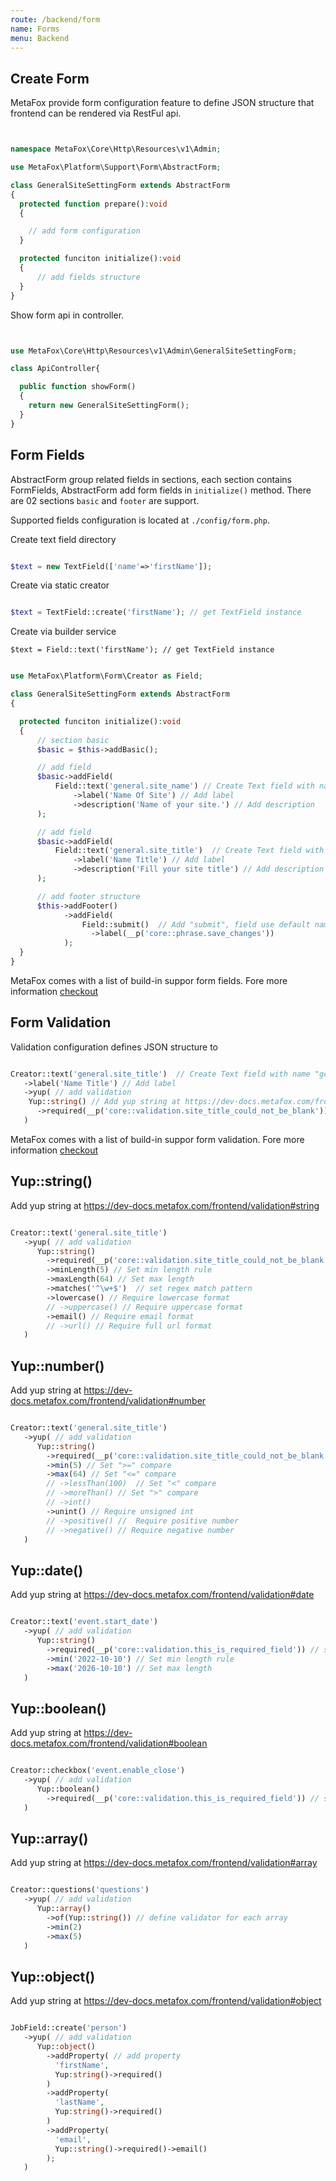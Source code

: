 ```yaml
---
route: /backend/form
name: Forms
menu: Backend
---
```


## Create Form

MetaFox provide form configuration feature to define JSON structure that frontend can be rendered via RestFul api.

```php


namespace MetaFox\Core\Http\Resources\v1\Admin;

use MetaFox\Platform\Support\Form\AbstractForm;

class GeneralSiteSettingForm extends AbstractForm
{
  protected function prepare():void
  {

    // add form configuration
  }

  protected funciton initialize():void
  {
      // add fields structure
  }
}
```

Show form api in controller.

```php


use MetaFox\Core\Http\Resources\v1\Admin\GeneralSiteSettingForm;

class ApiController{

  public function showForm()
  {
    return new GeneralSiteSettingForm();
  }
}

```

## Form Fields

AbstractForm group related fields in sections, each section contains FormFields, AbstractForm add form fields in `initialize()` method. There are 02 sections
`basic` and `footer` are support.

Supported fields configuration is located at `./config/form.php`.

Create text field directory

```php

$text = new TextField(['name'=>'firstName']);

```

Create via static creator

```php

$text = TextField::create('firstName'); // get TextField instance

```

Create via builder service

```
$text = Field::text('firstName'); // get TextField instance
```

```php

use MetaFox\Platform\Form\Creator as Field;

class GeneralSiteSettingForm extends AbstractForm
{

  protected funciton initialize():void
  {
      // section basic
      $basic = $this->addBasic();

      // add field
      $basic->addField(
          Field::text('general.site_name') // Create Text field with name "general.site_name"
              ->label('Name Of Site') // Add label
              ->description('Name of your site.') // Add description
      );

      // add field
      $basic->addField(
          Field::text('general.site_title')  // Create Text field with name "general.site_title"
              ->label('Name Title') // Add label
              ->description('Fill your site title') // Add description
      );

      // add footer structure
      $this->addFooter()
            ->addField(
                Field::submit()  // Add "submit", field use default name="_submit"
                  ->label(__p('core::phrase.save_changes'))
            );
  }
}
```

MetaFox comes with a list of build-in suppor form fields. Fore more information [checkout](/php-api/namespaces/metafox-platform-support-form-field.html)

## Form Validation

Validation configuration defines JSON structure to

```php

Creator::text('general.site_title')  // Create Text field with name "general.site_title"
   ->label('Name Title') // Add label
   ->yup( // add validation
    Yup::string() // Add yup string at https://dev-docs.metafox.com/frontend/validation#string
      ->required(__p('core::validation.site_title_could_not_be_blank')) // set required
   )
```

MetaFox comes with a list of build-in suppor form validation. Fore more information [checkout](/php-api/namespaces/metafox-platform-yup.html)

## Yup::string()

Add yup string at https://dev-docs.metafox.com/frontend/validation#string

```php

Creator::text('general.site_title')
   ->yup( // add validation
      Yup::string()
        ->required(__p('core::validation.site_title_could_not_be_blank')) // set required
        ->minLength(5) // Set min length rule
        ->maxLength(64) // Set max length
        ->matches('^\w+$')  // set regex match pattern
        ->lowercase() // Require lowercase format
        // ->uppercase() // Require uppercase format
        ->email() // Require email format
        // ->url() // Require full url format
   )
```

## Yup::number()

Add yup string at https://dev-docs.metafox.com/frontend/validation#number

```php

Creator::text('general.site_title')
   ->yup( // add validation
      Yup::string()
        ->required(__p('core::validation.site_title_could_not_be_blank')) // set required
        ->min(5) // Set ">=" compare
        ->max(64) // Set "<=" compare
        // ->lessThan(100)  // Set "<" compare
        // ->moreThan() // Set ">" compare
        // ->int()
        ->unint() // Require unsigned int
        // ->positive() //  Require positive number
        // ->negative() // Require negative number
   )
```

## Yup::date()

Add yup string at https://dev-docs.metafox.com/frontend/validation#date

```php

Creator::text('event.start_date')
   ->yup( // add validation
      Yup::string()
        ->required(__p('core::validation.this_is_required_field')) // set required
        ->min('2022-10-10') // Set min length rule
        ->max('2026-10-10') // Set max length
   )
```

## Yup::boolean()

Add yup string at https://dev-docs.metafox.com/frontend/validation#boolean

```php

Creator::checkbox('event.enable_close')
   ->yup( // add validation
      Yup::boolean()
        ->required(__p('core::validation.this_is_required_field')) // set required
   )
```

## Yup::array()

Add yup string at https://dev-docs.metafox.com/frontend/validation#array

```php

Creator::questions('questions')
   ->yup( // add validation
      Yup::array()
        ->of(Yup::string()) // define validator for each array
        ->min(2)
        ->max(5)
   )
```

## Yup::object()

Add yup string at https://dev-docs.metafox.com/frontend/validation#object

```php

JobField::create('person')
   ->yup( // add validation
      Yup::object()
        ->addProperty( // add property
          'firstName',
          Yup:string()->required()
        )
        ->addProperty(
          'lastName',
          Yup:string()->required()
        )
        ->addProperty(
          'email',
          Yup::string()->required()->email()
        );
   )
```
